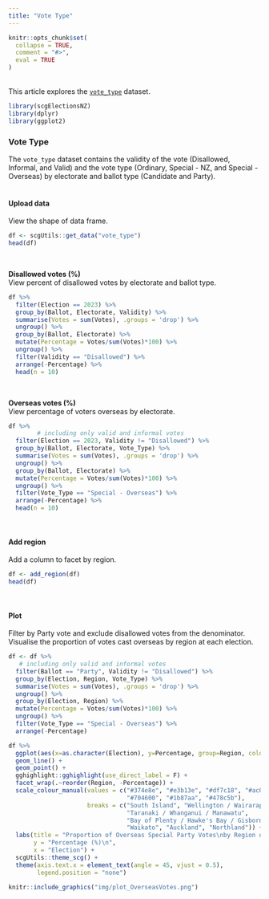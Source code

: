 ```yaml
---
title: "Vote Type"
---
```

```{=html}
<style>
  .content p {
    margin-top: 30px !important;
  }

  details {
    margin-bottom: 40px;
  }
</style>
```
```r
knitr::opts_chunk$set(
  collapse = TRUE,
  comment = "#>",
  eval = TRUE
)
```
<br>
This article explores the [`vote_type`](https://sarahcgall.github.io/scgElectionsNZ/reference/vote_type.html) dataset.
<br>

```r
library(scgElectionsNZ)
library(dplyr)
library(ggplot2)
```
### Vote Type
The `vote_type` dataset contains the validity of the vote (Disallowed, Informal, and Valid) and the vote type (Ordinary,
Special - NZ, and Special - Overseas) by electorate and ballot type (Candidate and Party).
<br>
<br>

#### Upload data
View the shape of data frame.
```r
df <- scgUtils::get_data("vote_type")
head(df)
```
<br>

**Disallowed votes (%)**<br>
View percent of disallowed votes by electorate and ballot type.
```r
df %>%
  filter(Election == 2023) %>%
  group_by(Ballot, Electorate, Validity) %>%
  summarise(Votes = sum(Votes), .groups = 'drop') %>%
  ungroup() %>%
  group_by(Ballot, Electorate) %>%
  mutate(Percentage = Votes/sum(Votes)*100) %>%
  ungroup() %>%
  filter(Validity == "Disallowed") %>%
  arrange(-Percentage) %>%
  head(n = 10)
```
<br>

**Overseas votes (%)**<br>
View percentage of voters overseas by electorate.
```r
df %>%
        # including only valid and informal votes
  filter(Election == 2023, Validity != "Disallowed") %>%
  group_by(Ballot, Electorate, Vote_Type) %>%
  summarise(Votes = sum(Votes), .groups = 'drop') %>%
  ungroup() %>%
  group_by(Ballot, Electorate) %>%
  mutate(Percentage = Votes/sum(Votes)*100) %>%
  ungroup() %>%
  filter(Vote_Type == "Special - Overseas") %>%
  arrange(-Percentage) %>%
  head(n = 10)
```
<br>

#### Add region
Add a column to facet by region.
```r
df <- add_region(df)
head(df)
```
<br>

#### Plot
Filter by Party vote and exclude disallowed votes from the denominator. Visualise the proportion of votes cast overseas by region at each election.
```r
df <- df %>%
   # including only valid and informal votes
  filter(Ballot == "Party", Validity != "Disallowed") %>%
  group_by(Election, Region, Vote_Type) %>%
  summarise(Votes = sum(Votes), .groups = 'drop') %>%
  ungroup() %>%
  group_by(Election, Region) %>%
  mutate(Percentage = Votes/sum(Votes)*100) %>%
  ungroup() %>%
  filter(Vote_Type == "Special - Overseas") %>%
  arrange(-Percentage)

df %>%
  ggplot(aes(x=as.character(Election), y=Percentage, group=Region, colour=Region)) +
  geom_line() +
  geom_point() +
  gghighlight::gghighlight(use_direct_label = F) +
  facet_wrap(.~reorder(Region, -Percentage)) +
  scale_colour_manual(values = c("#374e8e", "#e3b13e", "#df7c18", "#ac004f",
                                 "#704600", "#1b87aa", "#478c5b"),
                      breaks = c("South Island", "Wellington / Wairarapa",
                                 "Taranaki / Whanganui / Manawatu",
                                 "Bay of Plenty / Hawke's Bay / Gisborne",
                                 "Waikato", "Auckland", "Northland")) +
  labs(title = "Proportion of Overseas Special Party Votes\nby Region over Time (1996 - 2023)",
       y = "Percentage (%)\n",
       x = "Election") +
  scgUtils::theme_scg() +
  theme(axis.text.x = element_text(angle = 45, vjust = 0.5),
        legend.position = "none")
```
```r
knitr::include_graphics("img/plot_OverseasVotes.png")
```
